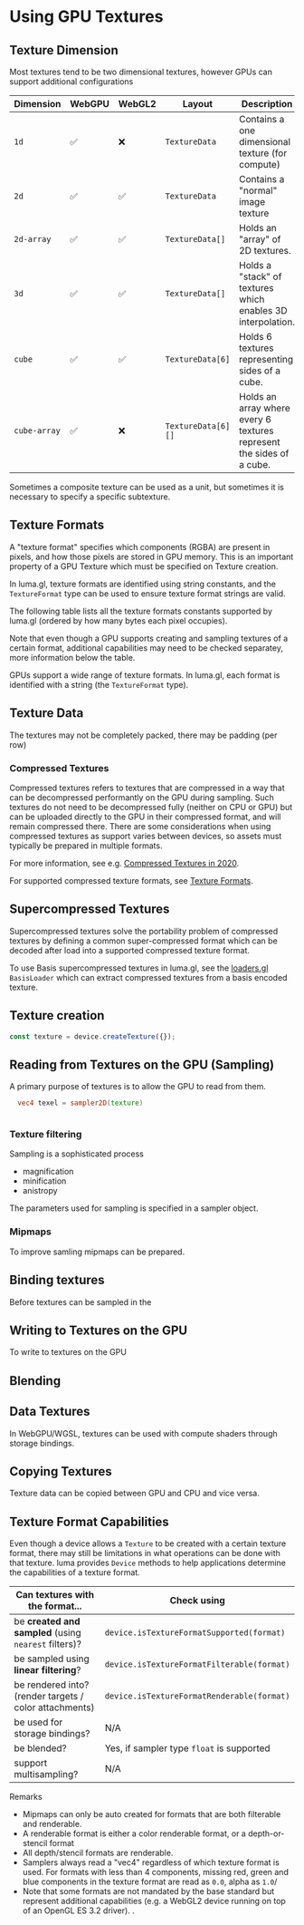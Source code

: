 
# Using GPU Textures

## Texture Dimension

Most textures tend to be two dimensional textures, however GPUs can support additional configurations

| Dimension    | WebGPU | WebGL2 | Layout             | Description                                                          |
| ------------ | ------ | ------ | ------------------ | -------------------------------------------------------------------- |
| `1d`         | ✅     | ❌     | `TextureData`      | Contains a one dimensional texture (for compute)                     |
| `2d`         | ✅     | ✅     | `TextureData`      | Contains a "normal" image texture                                    |
| `2d-array`   | ✅     | ✅     | `TextureData[]`    | Holds an "array" of 2D textures.                                     |
| `3d`         | ✅     | ✅     | `TextureData[]`    | Holds a "stack" of textures which enables 3D interpolation.          |
| `cube`       | ✅     | ✅     | `TextureData[6]`   | Holds 6 textures representing sides of a cube.                       |
| `cube-array` | ✅     | ❌     | `TextureData[6][]` | Holds an array where every 6 textures represent the sides of a cube. |

Sometimes a composite texture can be used as a unit, but sometimes it is necessary to specify a specific subtexture.

## Texture Formats

A "texture format" specifies which components (RGBA) are present in pixels, and how those pixels are stored in GPU memory. This is an important property of a GPU Texture
which must be specified on Texture creation.

In luma.gl, texture formats are identified using string constants, and the `TextureFormat` type can be used to ensure texture format strings are valid.

The following table lists all the texture formats constants supported by luma.gl (ordered by how many bytes each pixel occupies).

Note that even though a GPU supports creating and sampling textures of a certain format, additional capabilities may need to be checked separatey, more information below the table.

GPUs support a wide range of texture formats. In luma.gl, each format is identified with a string (the `TextureFormat` type).

## Texture Data

The textures may not be completely packed, there may be padding (per row)

### Compressed Textures

Compressed textures refers to textures that are compressed in a way that can be decompressed performantly on the GPU during sampling.
Such textures do not need to be decompressed fully (neither on CPU or GPU) but can be uploaded directly to the GPU in their compressed format, and will remain compressed there.
There are some considerations when using compressed textures as support varies between devices, so assets must typically be prepared in multiple formats.

For more information, see e.g. [Compressed Textures in 2020](https://aras-p.info/blog/2020/12/08/Texture-Compression-in-2020/).

For supported compressed texture formats, see [Texture Formats](/docs/api-reference/core/texture-formats).

## Supercompressed Textures

Supercompressed textures solve the portability problem of compressed textures by
defining a common super-compressed format which can be decoded after load into a supported compressed texture format.

To use Basis supercompressed textures in luma.gl, see the [loaders.gl](https://loaders.gl) `BasisLoader` which can extract compressed textures from a basis encoded texture.

## Texture creation

```typescript
const texture = device.createTexture({});
```

## Reading from Textures on the GPU (Sampling)

A primary purpose of textures is to allow the GPU to read from them.

```glsl
  vec4 texel = sampler2D(texture)
```

```wgsl

```

### Texture filtering

Sampling is a sophisticated process

- magnification
- minification
- anistropy

The parameters used for sampling is specified in a sampler object.

### Mipmaps

To improve samling mipmaps can be prepared.

## Binding textures

Before textures can be sampled in the

## Writing to Textures on the GPU

To write to textures on the GPU

## Blending

## Data Textures

In WebGPU/WGSL, textures can be used with compute shaders through storage bindings.

## Copying Textures

Texture data can be copied between GPU and CPU and vice versa.

## Texture Format Capabilities

Even though a device allows a `Texture` to be created with a certain texture format, there may still be limitations in what operations can be done with that texture.
luma provides `Device` methods to help applications determine the capabilities of a texture format.

| Can textures with the format...                        | Check using                                |
| ------------------------------------------------------ | ------------------------------------------ |
| be **created and sampled** (using `nearest` filters)?  | `device.isTextureFormatSupported(format)`  |
| be sampled using **linear filtering**?                 | `device.isTextureFormatFilterable(format)` |
| be rendered into? (render targets / color attachments) | `device.isTextureFormatRenderable(format)` |
| be used for storage bindings?                          | N/A                                        |
| be blended?                                            | Yes, if sampler type `float` is supported  |
| support multisampling?                                 | N/A                                        |

Remarks

- Mipmaps can only be auto created for formats that are both filterable and renderable.
- A renderable format is either a color renderable format, or a depth-or-stencil format
- All depth/stencil formats are renderable.
- Samplers always read a "vec4" regardless of which texture format is used. For formats with less than 4 components, missing red, green and blue components in the texture format are read as `0.0`, alpha as `1.0`/
- Note that some formats are not mandated by the base standard but represent additional capabilities (e.g. a WebGL2 device running on top of an OpenGL ES 3.2 driver). .
